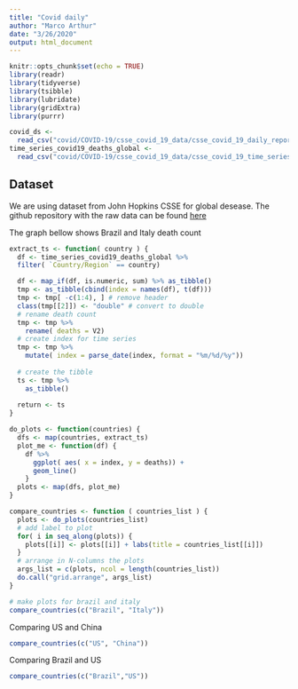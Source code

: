 ```yaml
---
title: "Covid daily"
author: "Marco Arthur"
date: "3/26/2020"
output: html_document
---
```


```r
knitr::opts_chunk$set(echo = TRUE)
library(readr)
library(tidyverse)
library(tsibble)
library(lubridate)
library(gridExtra)
library(purrr)

covid_ds <-
  read_csv("covid/COVID-19/csse_covid_19_data/csse_covid_19_daily_reports/03-25-2020.csv")
time_series_covid19_deaths_global <-
  read_csv("covid/COVID-19/csse_covid_19_data/csse_covid_19_time_series/time_series_covid19_deaths_global.csv")

```

## Dataset

We are using dataset from John Hopkins CSSE for global desease. The github
repository with the raw data can be found
[here](https://github.com/CSSEGISandData/COVID-19)

The graph bellow shows Brazil and Italy death count
```r


extract_ts <- function( country ) {
  df <- time_series_covid19_deaths_global %>%
  filter( `Country/Region` == country)

  df <- map_if(df, is.numeric, sum) %>% as_tibble()
  tmp <- as_tibble(cbind(index = names(df), t(df)))
  tmp <- tmp[ -c(1:4), ] # remove header
  class(tmp[[2]]) <- "double" # convert to double
  # rename death count
  tmp <- tmp %>%
    rename( deaths = V2) 
  # create index for time series
  tmp <- tmp %>%
    mutate( index = parse_date(index, format = "%m/%d/%y"))
  
  # create the tibble
  ts <- tmp %>%
    as_tibble()
  
  return <- ts
}

do_plots <- function(countries) {
  dfs <- map(countries, extract_ts)
  plot_me <- function(df) {
    df %>% 
      ggplot( aes( x = index, y = deaths)) +
      geom_line()
    }
  plots <- map(dfs, plot_me)
}

compare_countries <- function ( countries_list ) {
  plots <- do_plots(countries_list)
  # add label to plot
  for( i in seq_along(plots)) {
    plots[[i]] <- plots[[i]] + labs(title = countries_list[[i]])
  }
  # arrange in N-columns the plots
  args_list = c(plots, ncol = length(countries_list))
  do.call("grid.arrange", args_list)  
}

# make plots for brazil and italy
compare_countries(c("Brazil", "Italy"))
```


Comparing US and China
```r

compare_countries(c("US", "China"))
```


Comparing Brazil and US

```r
compare_countries(c("Brazil","US"))
```

